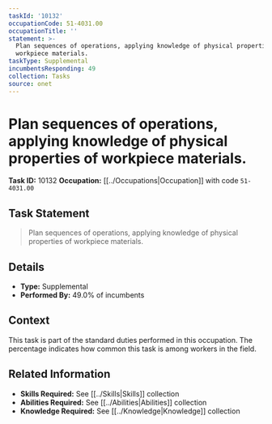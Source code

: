 ```yaml
---
taskId: '10132'
occupationCode: 51-4031.00
occupationTitle: ''
statement: >-
  Plan sequences of operations, applying knowledge of physical properties of
  workpiece materials.
taskType: Supplemental
incumbentsResponding: 49
collection: Tasks
source: onet
---
```

# Plan sequences of operations, applying knowledge of physical properties of workpiece materials.

**Task ID:** 10132
**Occupation:** [[../Occupations|Occupation]] with code `51-4031.00`

## Task Statement

> Plan sequences of operations, applying knowledge of physical properties of workpiece materials.

## Details

- **Type:** Supplemental
- **Performed By:** 49.0% of incumbents

## Context

This task is part of the standard duties performed in this occupation. The percentage indicates how common this task is among workers in the field.

## Related Information

- **Skills Required:** See [[../Skills|Skills]] collection
- **Abilities Required:** See [[../Abilities|Abilities]] collection
- **Knowledge Required:** See [[../Knowledge|Knowledge]] collection
